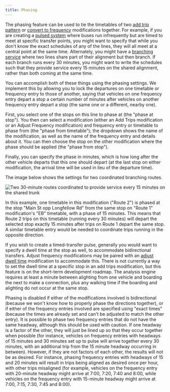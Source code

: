 ```yaml
---
title: Phasing
---
```



The phasing feature can be used to tie the timetables of two [add trip pattern](/edit-scenario/modifications#add-trip-pattern) or [convert to frequency](/edit-scenario/modifications#convert-to-frequency) modifications together. For example, if you are creating a [pulsed system](http://humantransit.org/2010/11/basics-finding-your-pulse.html) where buses run infrequently but are timed to meet at specific transfer points, you might want to specify that while you don't know the exact schedules of any of the lines, they will all meet at a central point at the same time. Alternately, you might have a [branching service](http://humantransit.org/2011/02/basics-branching-or-how-transit-is-like-a-river.html) where two lines share part of their alignment but then branch. If each branch runs every 30 minutes, you might want to write the schedules such that they provide service every 15 minutes on the shared alignment, rather than both coming at the same time.

You can accomplish both of these things using the phasing settings. We implement this by allowing you to lock the departures on one timetable or frequency entry to those of another, saying that vehicles on one frequency entry depart a stop a certain number of minutes after vehicles on another frequency entry depart a stop (the same one or a different, nearby one).

First, you select one of the stops on this line to phase at (the "phase at stop"). You then can select a modification (either an Add Trips modification or an Adjust Frequency modification) and frequency entry or timetable to phase from (the "phase from timetable"); the dropdown shows the name of the modification, as well as the name of the frequency entry and details about it. You can then choose the stop on the other modification where the phase should be applied (the "phase from stop").

Finally, you can specify the phase in minutes, which is how long after the other vehicle departs that this one should depart (at the last stop on either modification, the arrival time will be used in lieu of the departure time).

The image below shows the settings for two coordinated branching routes. 

<Image
  src='/img/phase.png'
  alt='Two 30-minute routes coordinated to provide service every 15 minutes on the shared trunk'
/>

In this example, one timetable in this modification ("Route 2") is phased at the stop "Main St opp Longfellow Rd" from the same stop on "Route 1" modification's "EB" timetable, with a phase of 15 minutes. This means that Route 2 trips on this timetable (running every 30 minutes) will depart the selected stop exactly 15 minutes after trips on Route 1 depart the same stop. A similar timetable entry would be needed to coordinate trips running in the opposite direction.

If you wish to create a timed-transfer pulse, generally you would want to specify a dwell time at the stop as well, to accommodate bidirectional transfers. Adjust frequency modifications may be paired with an [adjust dwell time](modifications#adjust-dwell-time) modification to accommodate this. There is not currently a way to set the dwell time at a specific stop in an add trips modification, but this feature is on the short-term development roadmap. The analysis engine requires at least a minute between alighting from one vehicle and boarding the next to make a connection, plus any walking time if the boarding and alighting do not occur at the same stop.

Phasing is disabled if either of the modifications involved is bidirectional (because we won't know how to properly phase the directions together), or if either of the frequency entries involved are specified using "exact times" (because the times are already set and can't be adjusted to match the other entry). It is possible to phase two frequency entries that do not have the same headway, although this should be used with caution. If one headway is a factor of the other, they will just be lined up so that they occur together when possible (for instance, vehicles on frequency entries with headways of 15 minutes and 30 minutes set up to pulse will arrive together every 30 minutes, with an additional trip from the 15 minute headway occurring in between). However, if they are not factors of each other, the results will not be as desired. For instance, phasing frequency entries with headways of 15 and 20 minutes will result in trips being aligned as desired once per hour, with other trips misaligned (for example, vehicles on the frequency entry with 20-minute headway might arrive at 7:00, 7:20, 7:40 and 8:00, while vehicles on the frequency entry with 15-minute headway might arrive at 7:00, 7:15, 7:30, 7:45 and 8:00).
